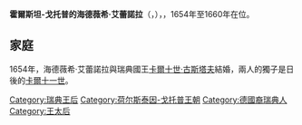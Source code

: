 {{Unreferenced|time=2020-09-29T06:53:32+00:00}}
{{Infobox royalty|consort=yes
| name        = 海德薇希·艾蕾諾拉
| image       = Drottning Hedvig Eleonora (1661-1675).jpg
| succession  = 瑞典王后
| reign       = 1654年10月24日 — 1660年2月13日
| birth_date  = {{birth date|1636|10|23|df=y}}
| birth_place = [[什勒斯維希|什勒斯維希]]
| death_date  = {{death date and age|1715|11|24|1636|10|23|df=y}}
| death_place = [[斯德哥爾摩|斯德哥爾摩]]
| house       = [[霍爾斯坦-戈托普王朝|霍爾斯坦-戈托普王朝]]
| father      = [[霍爾斯坦-戈托普的腓特烈三世|霍爾斯坦-戈托普的腓特烈三世]]
| mother      = [[薩克森的瑪麗亞·伊莉莎白|薩克森的瑪麗亞·伊莉莎白]]
}}
'''霍爾斯坦-戈托普的海德薇希·艾蕾諾拉'''（{{lang-de|Hedwig Eleonora von Schleswig-Holstein-Gottorf}}，{{bd|1636年|10月23日|1715年|11月24日}}），{{le|瑞典王后|List of Swedish consorts}}，1654年至1660年在位。

== 家庭 ==
1654年，海德薇希·艾蕾諾拉與瑞典國王[[卡爾十世·古斯塔夫|卡爾十世·古斯塔夫]]結婚，兩人的獨子是日後的[[卡爾十一世|卡爾十一世]]。

[[Category:瑞典王后|Category:瑞典王后]]
[[Category:荷尔斯泰因-戈托普王朝|Category:荷尔斯泰因-戈托普王朝]]
[[Category:德國裔瑞典人|Category:德國裔瑞典人]]
[[Category:王太后|Category:王太后]]